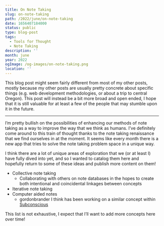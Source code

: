 ```yaml
---
title: On Note Taking
slug: on-note-taking
path: /2022/june/on-note-taking
date: 1656407184000
status: public
type: blog-post
tags:
  - Tools for Thought
  - Note Taking
description: ''
month: june
year: 2022
ogImage: /og-images/on-note-taking.png
location: ''
---
```




This blog post might seem fairly different from most of my other posts, mostly
because my other posts are usually pretty concrete about specific things (e.g.
web development methodologies, or about a trip to central Oregon). This post
will instead be a bit more broad and open ended, I hope that it is still
valuable for at least a few of the people that may stumble upon it in the
future.

---

I’m pretty bullish on the possibilities of enhancing our methods of note taking
as a way to improve the way that we think as humans. I’ve definitely come around
to this train of thought thanks to the note taking renaissance that we find
ourselves in at the moment. It seems like every month there is a new app that
tries to solve the note taking problem space in a unique way.

I think there are a lot of unique areas of exploration that we (or at least I)
have fully dived into yet, and so I wanted to catalog them here and hopefully
return to some of these ideas and publish more content on them!

- Collective note taking
  - Collaborating with others on note databases in the hopes to create both
    intentional and coincidental linkages between concepts
- Iterative note taking
- Computer aided notes
  - <TwitterMention>gordonbrander</TwitterMention> I think has been working on a
    similar concept within <a href="https://subconscious.substack.com/">Subconscious</a>

This list is not exhaustive, I expect that I’ll want to add more concepts here
over time!

